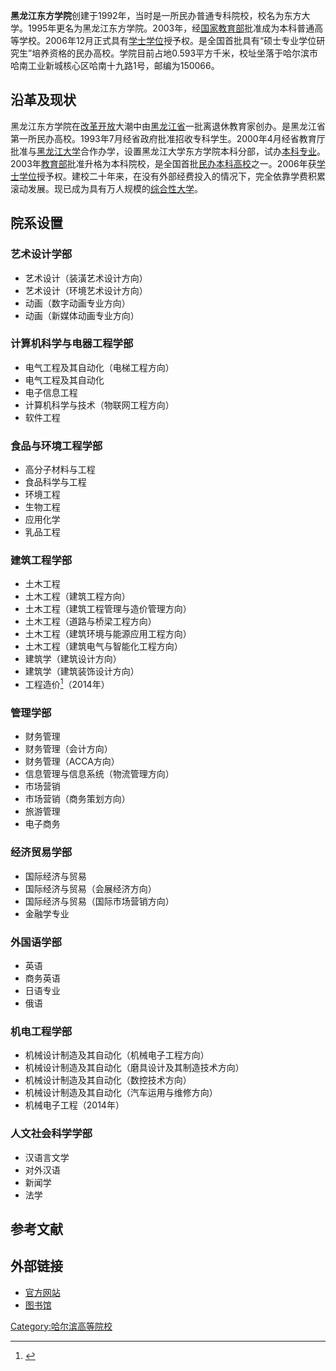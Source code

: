 {{Infobox University
|Name = 黑龙江东方学院
|native_name = East University Of Heilongjiang
|SealImage = 
|Motto = [[蒙以养正|蒙以养正]]，[[学以致用|学以致用]]
|Established = 1992年
|Type = [[民办|民办]] 
|President = [[孙和义|孙和义]]
|Location = [[中华人民共和国|中国]][[黑龙江省|黑龙江省]][[哈尔滨市|哈尔滨市]]
|Student = 11122
|Faculty = 622
|Website=http://www.dfxy.net
|logo =
<gallery>
</gallery>
}}
'''黑龙江东方学院'''创建于1992年，当时是一所民办普通专科院校，校名为东方大学。1995年更名为黑龙江东方学院。2003年，经[[中华人民共和国教育部|国家教育部]]批准成为本科普通高等学校。2006年12月正式具有[[学士学位|学士学位]]授予权。是全国首批具有“硕士专业学位研究生”培养资格的民办高校。学院目前占地0.593平方千米，校址坐落于哈尔滨市哈南工业新城核心区哈南十九路1号，邮编为150066。

== 沿革及现状 ==
黑龙江东方学院在[[改革开放|改革开放]]大潮中由[[黑龙江省|黑龙江省]]一批离退休教育家创办。是黑龙江省第一所民办高校。1993年7月经省政府批准招收专科学生。2000年4月经省教育厅批准与[[黑龙江大学|黑龙江大学]]合作办学，设置黑龙江大学东方学院本科分部，试办[[本科专业|本科专业]]。2003年[[中华人民共和国教育部|教育部]]批准升格为本科院校，是全国首批[[民办本科高校|民办本科高校]]之一。2006年获[[学士学位|学士学位]]授予权。建校二十年来，在没有外部经费投入的情况下，完全依靠学费积累滚动发展。现已成为具有万人规模的[[综合性大学|综合性大学]]。

== 院系设置 ==
=== 艺术设计学部 ===
*艺术设计（装潢艺术设计方向）
*艺术设计（环境艺术设计方向）
*动画（数字动画专业方向）
*动画（新媒体动画专业方向）
=== 计算机科学与电器工程学部 ===
*电气工程及其自动化（电梯工程方向）
*电气工程及其自动化
*电子信息工程
*计算机科学与技术（物联网工程方向）
*软件工程

=== 食品与环境工程学部 ===
*高分子材料与工程
*食品科学与工程
*环境工程
*生物工程
*应用化学
*乳品工程

=== 建筑工程学部 ===
*土木工程
*土木工程（建筑工程方向）
*土木工程（建筑工程管理与造价管理方向）
*土木工程（道路与桥梁工程方向）
*土木工程（建筑环境与能源应用工程方向）
*土木工程（建筑电气与智能化工程方向）
*建筑学（建筑设计方向）
*建筑学（建筑装饰设计方向）
*工程造价<ref>{{Cite web |url=http://hlj.hljnews.cn/system/2014/04/02/010085500.shtml |title=黑龙江省25所高校新增42个专业 |access-date=2014-04-07 |archive-url=https://web.archive.org/web/20140408211556/http://hlj.hljnews.cn/system/2014/04/02/010085500.shtml |archive-date=2014-04-08 |dead-url=yes }}</ref>（2014年）

=== 管理学部 ===
*财务管理
*财务管理（会计方向）
*财务管理（ACCA方向）
*信息管理与信息系统（物流管理方向）
*市场营销
*市场营销（商务策划方向）
*旅游管理
*电子商务

=== 经济贸易学部 ===
*国际经济与贸易
*国际经济与贸易（会展经济方向）
*国际经济与贸易（国际市场营销方向）
*金融学专业

=== 外国语学部 ===
*英语
*商务英语
*日语专业
*俄语

=== 机电工程学部 ===
*机械设计制造及其自动化（机械电子工程方向）
*机械设计制造及其自动化（磨具设计及其制造技术方向）
*机械设计制造及其自动化（数控技术方向）
*机械设计制造及其自动化（汽车运用与维修方向）
*机械电子工程（2014年）

=== 人文社会科学学部 ===
*汉语言文学
*对外汉语
*新闻学
*法学

== 参考文献 ==
{{reflist}}

== 外部链接 ==
*[http://www.dfxy.net/ 官方网站] {{Wayback|url=http://www.dfxy.net/ |date=20140517063618 }}
*[http://www.hljeu.edu.cn/ 图书馆]

{{黑龙江高等院校}}
{{民办大学}}
[[Category:哈尔滨高等院校|Category:哈尔滨高等院校]]